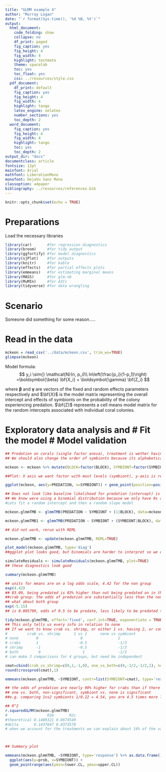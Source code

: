 ```yaml
---
title: "GLMM example 4"
author: "Murray Logan"
date: "`r format(Sys.time(), '%d %B, %Y')`"
output:
  html_document:
    code_folding: show
    collapse: no
    df_print: paged
    fig_caption: yes
    fig_height: 4
    fig_width: 4
    highlight: textmate
    theme: spacelab
    toc: yes
    toc_float: yes
    css: ../resources/style.css
  pdf_document:
    df_print: default
    fig_caption: yes
    fig_height: 4
    fig_width: 4
    highlight: tango
    latex_engine: xelatex
    number_sections: yes
    toc_depth: 2
  word_document:
    fig_caption: yes
    fig_height: 4
    fig_width: 4
    highlight: tango
    toc: yes
    toc_depth: 2
output_dir: "docs"
documentclass: article
fontsize: 12pt
mainfont: Arial
mathfont: LiberationMono
monofont: DejaVu Sans Mono
classoption: a4paper
bibliography: ../resources/references.bib
---
```


```r
knitr::opts_chunk$set(echo = TRUE)
```

# Preparations

Load the necessary libraries

```r
library(car)       #for regression diagnostics
library(broom)     #for tidy output
library(ggfortify) #for model diagnostics
library(sjPlot)    #for outputs
library(knitr)     #for kable
library(effects)   #for partial effects plots
library(emmeans)   #for estimating marginal means
library(MASS)      #for glm.nb
library(MuMIn)     #for AICc
library(tidyverse) #for data wrangling
```

# Scenario

Someone did something for some reason.....

# Read in the data

```r
mckeon = read_csv('../data/mckeon.csv', trim_ws=TRUE)
glimpse(mckeon)
```




Model formula:
$$
y_i \sim{} \mathcal{N}(n, p_i)\\
ln\left(\frac{p_i}{1-p_1}\right) =\boldsymbol{\beta} \bf{X_i} + \boldsymbol{\gamma} \bf{Z_i}
$$

where $\boldsymbol{\beta}$ and $\boldsymbol{\gamma}$ are vectors of the fixed and random effects parameters respectively 
and $\bf{X}$ is the model matrix representing the overall intercept and effects of symbionts on the probability of the colony experiencing predation.
$\bf{Z}$ represents a cell means model matrix for the random intercepts associated with individual coral colonies.

# Exploratory data analysis and # Fit the model # Model validation
```r
## Predation on corals (single factor anova), treatment is wether having a symbiont in the form of a crab or shrimp can reduce predation. Blocks are tanks, the symbiont is the treatment. Each treatment is applied to each block a randomized block design. 
## We should also change the order of symbionts because its alphabetical now for the model, as we declare our factors lets change order of levels for symbionts

mckeon <- mckeon %>% mutate(BLOCK=factor(BLOCK), SYMBIONT=factor(SYMBIONT, levels=c('none','crabs','shrimp','both')))

##Plot: X axis we want factor with most levels (symbiont), y-axis is response (predation 0 or 1) and plot it seperately for each plot so we can see how each one of them performs 

ggplot(mckeon, aes(y=PREDATION, x=SYMBIONT)) + geom_point(position=position_jitter(width=0.2, height=0)) + facet_wrap(~BLOCK)

## Does not look like baseline likelihood for predation (intercept) is not the same. Random intercepts vs. random slopes
## We know were using a binomial distribution because we only have 0s and 1s
#Lets fit a random intercept and then a random slope model

mckeon.glmmTMB <- glmmTMB(PREDATION ~ SYMBIONT + (1|BLOCK), data=mckeon, family=binomial(link='logit'), REML=FALSE)

mckeon.glmmTMB1 <- glmmTMB(PREDATION ~ SYMBIONT + (SYMBIONT|BLOCK), data=mckeon, family=binomial(link='logit'), REML=FALSE)

## did not work, rerun with REML

mckeon.glmmTMB <- update(mckeon.glmmTMB, REML=TRUE)

plot_model(mckeon.glmmTMB, type='diag')
##ggplot plot looks good, but binomials are harder to interpret so we only get one graph but have learned a new method that gives us more info, graph on right shows the symbionts (1-4), there residuals

simulateResiduals <- simulateResiduals(mckeon.glmmTMB, plot=TRUE)
## these diagnostics look good

summary(mckeon.glmmTMB)

## units for means are on a log odds scale, 4.42 for the non group
exp(4.42)
## 83.09, being predated is 83% higher than not being predated on in the none group
##crab group: the odds of predation are substantially less than the none group, risk of predation is only 4% of that, a 96% decline in odds of being predated. They are still experiencing predation but not as bad as none group
## what about both group
exp(-5.15)
## is 0.005799, odds of 0.5 to be predate, less likely to be predated than predated, 99.4% reduction on odds being predated.

tidy(mckeon.glmmTMB, effect='fixed', conf.int=TRUE, exponentiate = TRUE) %>% kable
## This only tells us every info in relation to none
## If we want to know crab vs. shrimp, or either 1 vs. having 2, or comparing none, vs. having a symbiont, we need a contrast matrix, we reparameteriz our model to fit out specified categories.
#         crab vs. shrimp      1 vs 2      none vs symbiont
# none        0                   0                1
# crabs       1                  -0.5              -1/3
# shrimp      -1                 -0.5              -1/3
# both         0                   1               -1/3
# can make 3 comparisons for 4 groups, but need be independent

cmat=cbind(crab_vs_shrimp=c(0,1,-1,0), one_vs_both=c(0,-1/2,-1/2,1), none_vs_symbiont=c(1,-1/3,-1/3,-1/3))
round(crossprod(cmat),1)

emmeans(mckeon.glmmTMB, ~SYMBIONT, contr=list(SYMBIONT=cmat), type='response')

## the odds of predation are nearly 90% higher for crabs than if there are shrimp (but non-significant)
## one vs. both, non-significant, symbiont vs. none is significant
##e.g. comparing 1vs2 symbionts 1/0.22 = 4.54, you are 4.5 times more likely to be predated on with 1 instead of two

## R^2
r.squaredGLMM(mckeon.glmmTMB)
#                  R2m       R2c
#theoretical 0.1489321 0.8674549
#delta       0.1437647 0.8373578
# when we account for the treatments we can explain about 14% of the variability, it does have an effect but its only explaining 14%. When we put the random blocks(tanks) in, we can explain 84% of the variability. There is quiet some difference between the tanks themselves. 



## Summary plot

emmeans(mckeon.glmmTMB, ~SYMBIONT, type='response') %>% as.data.frame() %>%
  ggplot(aes(y=prob, x=SYMBIONT)) +
  geom_pointrange(aes(ymin=lower.CL, ymax=upper.CL))
```


```r

```


